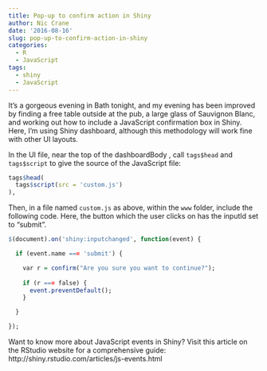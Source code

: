 ```yaml
---
title: Pop-up to confirm action in Shiny
author: Nic Crane
date: '2016-08-16'
slug: pop-up-to-confirm-action-in-shiny
categories:
  - R
  - JavaScript
tags:
  - shiny
  - JavaScript
---
```


It's a gorgeous evening in Bath tonight, and my evening has been improved by finding a free table outside at the pub, a large glass of Sauvignon Blanc, and working out how to include a JavaScript confirmation box in Shiny.  Here, I'm using Shiny dashboard, although this methodology will work fine with other UI layouts.

In the UI file, near the top of the dashboardBody , call `tags$head` and `tags$script` to give the source of the JavaScript file:

```R
tags$head(
  tags$script(src = 'custom.js')
),
```


Then, in a file named `custom.js` as above, within the `www` folder, include the following code.  Here, the button which the user clicks on has the inputId set to "submit".

```R
$(document).on('shiny:inputchanged', function(event) {

  if (event.name === 'submit') {

    var r = confirm("Are you sure you want to continue?");
    
    if (r === false) {
      event.preventDefault();
    } 

  }

});

```

Want to know more about JavaScript events in Shiny?  Visit this article on the RStudio website for a comprehensive guide: http://shiny.rstudio.com/articles/js-events.html

